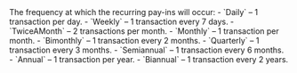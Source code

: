 <ResponseField name="Frequency" type="string" >    
The frequency at which the recurring pay-ins will occur:  
- `Daily` – 1 transaction per day.  
- `Weekly` – 1 transaction every 7 days.  
- `TwiceAMonth` – 2 transactions per month.  
- `Monthly` – 1 transaction per month.  
- `Bimonthly` – 1 transaction every 2 months.  
- `Quarterly` – 1 transaction every 3 months.  
- `Semiannual` – 1 transaction every 6 months.  
- `Annual` – 1 transaction per year.  
- `Biannual` – 1 transaction every 2 years.  
</ResponseField>